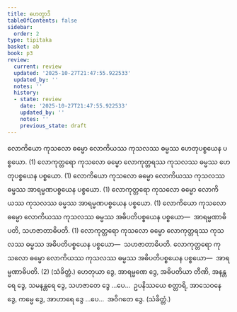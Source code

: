 ```yaml
---
title: ဟေတွာဒိ
tableOfContents: false
sidebar:
  order: 2
type: tipitaka
basket: ab
book: p3
review:
  current: review
  updated: '2025-10-27T21:47:55.922533'
  updated_by: ''
  notes: ''
  history:
  - state: review
    date: '2025-10-27T21:47:55.922533'
    updated_by: ''
    notes: ''
    previous_state: draft
---
```



<ReviewStatus review={frontmatter.review} showDetails={true} />

<HypothesisAnnotation frontmatter={frontmatter} />

<DynamicBreadcrumb />

<Division number="46" book="p3" e="ch" v="39" p="355">

<Paragraph number="1558" book="p3">
လောကိယော ကုသလော ဓမ္မော လောကိယဿ ကုသလဿ ဓမ္မဿ ဟေတုပစ္စယေန ပစ္စယော. (1)
</Paragraph>

<Paragraph number="1559" book="p3">
လောကုတ္တရော ကုသလော ဓမ္မော လောကုတ္တရဿ ကုသလဿ ဓမ္မဿ ဟေတုပစ္စယေန ပစ္စယော. (1)
</Paragraph>

<Paragraph number="1560" book="p3">
လောကိယော ကုသလော ဓမ္မော လောကိယဿ ကုသလဿ ဓမ္မဿ အာရမ္မဏပစ္စယေန ပစ္စယော. (1)
</Paragraph>

<Paragraph number="1561" book="p3">
လောကုတ္တရော ကုသလော ဓမ္မော လောကိယဿ ကုသလဿ ဓမ္မဿ အာရမ္မဏပစ္စယေန ပစ္စယော. (1)
</Paragraph>

<Paragraph number="1562" book="p3">
လောကိယော ကုသလော ဓမ္မော လောကိယဿ ကုသလဿ ဓမ္မဿ အဓိပတိပစ္စယေန ပစ္စယော—  အာရမ္မဏာဓိပတိ, သဟဇာတာဓိပတိ. (1)
</Paragraph>

<Paragraph number="1563" book="p3">
လောကုတ္တရော ကုသလော ဓမ္မော လောကုတ္တရဿ ကုသလဿ ဓမ္မဿ အဓိပတိပစ္စယေန ပစ္စယော—  သဟဇာတာဓိပတိ. လောကုတ္တရော ကုသလော ဓမ္မော လောကိယဿ ကုသလဿ ဓမ္မဿ အဓိပတိပစ္စယေန ပစ္စယော—  အာရမ္မဏာဓိပတိ. (2) (သံခိတ္တံ.)
</Paragraph>

</Division>
<Division number="47" book="p3" e="ch" v="39" p="356">

<Paragraph number="1564" book="p3">
ဟေတုယာ ဒွေ, အာရမ္မဏေ ဒွေ, အဓိပတိယာ တီဏိ, အနန္တရေ ဒွေ, သမနန္တရေ ဒွေ, သဟဇာတေ ဒွေ …ပေ…  ဥပနိဿယေ စတ္တာရိ, အာသေဝနေ ဒွေ, ကမ္မေ ဒွေ, အာဟာရေ ဒွေ …ပေ…  အဝိဂတေ ဒွေ. (သံခိတ္တံ.)
</Paragraph>
</Division>